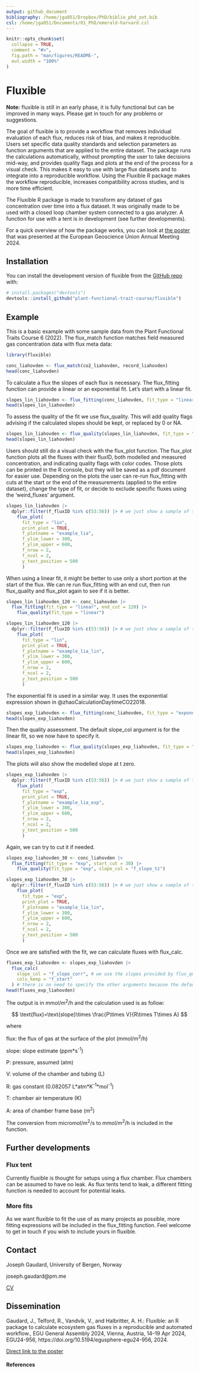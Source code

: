 ```yaml
---
output: github_document
bibliography: /home/jga051/Dropbox/PhD/biblio_phd_zot.bib
csl: /home/jga051/Documents/01_PhD/emerald-harvard.csl
---
```


<!-- README.md is generated from README.Rmd. Please edit that file -->

```r
knitr::opts_chunk$set(
  collapse = TRUE,
  comment = "#>",
  fig.path = "man/figures/README-",
  out.width = "100%"
)
```

# Fluxible

**Note:** fluxible is still in an early phase, it is fully functional but can be improved in many ways. Please get in touch for any problems or suggestions.

<!-- badges: start -->
<!-- badges: end -->

The goal of fluxible is to provide a workflow that removes individual evaluation of each flux, reduces risk of bias, and makes it reproducible.
Users set specific data quality standards and selection parameters as function arguments that are applied to the entire dataset.
The package runs the calculations automatically, without prompting the user to take decisions mid-way, and provides quality flags and plots at the end of the process for a visual check.
This makes it easy to use with large flux datasets and to integrate into a reproducible workflow.
Using the Fluxible R package makes the workflow reproducible, increases compatibility across studies, and is more time efficient.

The Fluxible R package is made to transform any dataset of gas concentration over time into a flux dataset.
It was originally made to be used with a closed loop chamber system connected to a gas analyzer.
A function for use with a tent is in development (see further developments).

For a quick overview of how the package works, you can look at [the poster](https://github.com/Plant-Functional-Trait-Course/fluxible/blob/main/dissemination/poster_EGU24_jgaudard.pdf) that was presented at the European Geoscience Union Annual Meeting 2024.

## Installation

You can install the development version of fluxible from the [GitHub repo](https://github.com/Plant-Functional-Trait-Course/fluxible) with:

``` r
# install.packages("devtools")
devtools::install_github("plant-functional-trait-course/fluxible")
```

## Example

This is a basic example with some sample data from the Plant Functional Traits Course 6 (2022).
The flux_match function matches field measured gas concentration data with flux meta data:

```r
library(fluxible)

conc_liahovden <- flux_match(co2_liahovden, record_liahovden)
head(conc_liahovden)
```

To calculate a flux the slopes of each flux is necessary.
The flux_fitting function can provide a linear or an exponential fit.
Let's start with a linear fit.

```r
slopes_lin_liahovden <- flux_fitting(conc_liahovden, fit_type = "linear")
head(slopes_lin_liahovden)
```

To assess the quality of the fit we use flux_quality.
This will add quality flags advising if the calculated slopes should be kept, or replaced by 0 or NA.

```r
slopes_lin_liahovden <- flux_quality(slopes_lin_liahovden, fit_type = "lin")
head(slopes_lin_liahovden)
```

Users should still do a visual check with the flux_plot function.
The flux_plot function plots all the fluxes with their fluxID, both modelled and measured concentration, and indicating quality flags with color codes.
Those plots can be printed in the R console, but they will be saved as a pdf document for easier use.
Depending on the plots the user can re-run flux_fitting with cuts at the start or the end of the measurements (applied to the entire dataset), change the type of fit, or decide to exclude specific fluxes using the 'weird_fluxes' argument.

```r
slopes_lin_liahovden |>
  dplyr::filter(f_fluxID %in% c(53:56)) |> # we just show a sample of the plots to avoid slowing down the example
    flux_plot(
      fit_type = "lin",
      print_plot = TRUE,
      f_plotname = "example_lia",
      f_ylim_lower = 300,
      f_ylim_upper = 600,
      f_nrow = 2,
      f_ncol = 2,
      y_text_position = 500
      )
```

When using a linear fit, it might be better to use only a short portion at the start of the flux.
We can re run flux_fitting with an end cut, then run flux_quality and flux_plot again to see if it is better.

```r
slopes_lin_liahovden_120 <- conc_liahovden |>
  flux_fitting(fit_type = "linear", end_cut = 120) |>
    flux_quality(fit_type = "linear")

slopes_lin_liahovden_120 |>
  dplyr::filter(f_fluxID %in% c(53:56)) |> # we just show a sample of the plots to avoid slowing down the example
    flux_plot(
      fit_type = "lin",
      print_plot = TRUE,
      f_plotname = "example_lia_lin",
      f_ylim_lower = 300,
      f_ylim_upper = 600,
      f_nrow = 2,
      f_ncol = 2,
      y_text_position = 500
      )
```

The exponential fit is used in a similar way.
It uses the exponential expression shown in @zhaoCalculationDaytimeCO22018.

```r
slopes_exp_liahovden <- flux_fitting(conc_liahovden, fit_type = "exponential")
head(slopes_exp_liahovden)
```

Then the quality assessment.
The default slope_col argument is for the linear fit, so we now have to specify it.

```r
slopes_exp_liahovden <- flux_quality(slopes_exp_liahovden, fit_type = "expo", slope_col = "f_slope_tz")
head(slopes_exp_liahovden)
```

The plots will also show the modelled slope at t zero.

```r
slopes_exp_liahovden |>
  dplyr::filter(f_fluxID %in% c(53:56)) |> # we just show a sample of the plots to avoid slowing down the example
    flux_plot(
      fit_type = "exp",
      print_plot = TRUE,
      f_plotname = "example_lia_exp",
      f_ylim_lower = 300,
      f_ylim_upper = 600,
      f_nrow = 2,
      f_ncol = 2,
      y_text_position = 500
      )
```

Again, we can try to cut it if needed.

```r
slopes_exp_liahovden_30 <- conc_liahovden |>
  flux_fitting(fit_type = "exp", start_cut = 30) |>
    flux_quality(fit_type = "exp", slope_col = "f_slope_tz")

slopes_exp_liahovden_30 |>
  dplyr::filter(f_fluxID %in% c(53:56)) |> # we just show a sample of the plots to avoid slowing down the example
    flux_plot(
      fit_type = "exp",
      print_plot = TRUE,
      f_plotname = "example_lia_lin",
      f_ylim_lower = 300,
      f_ylim_upper = 600,
      f_nrow = 2,
      f_ncol = 2,
      y_text_position = 500
      )
```

Once we are satisfied with the fit, we can calculate fluxes with flux_calc.

```r
fluxes_exp_liahovden <- slopes_exp_liahovden |>
  flux_calc(
    slope_col = "f_slope_corr", # we use the slopes provided by flux_quality
    cols_keep = "f_start"
  ) # there is no need to specify the other arguments because the defaults are from our experiment, other users might want to check that
head(fluxes_exp_liahovden)
```

The output is in mmol/m^2^/h and the calculation used is as follow:

<!-- <img src="https://render.githubusercontent.com/render/math?math=flux=slope\times \frac{P\times V}{R\times T\times A}"> -->

$$
 \text{flux}=\text{slope}\times \frac{P\times V}{R\times T\times A}
$$

where

flux: the flux of gas at the surface of the plot (mmol/m^2^/h)

slope: slope estimate (ppm*s^-1^)

P: pressure, assumed  (atm)

V: volume of the chamber and tubing (L)

R: gas constant (0.082057 L\*atm\*K^-1^\*mol^-1^)

T: chamber air temperature (K)

A: area of chamber frame base (m^2^)

The conversion from micromol/m^2^/s to mmol/m^2^/h is included in the function.

## Further developments

### Flux tent
Currently fluxible is thought for setups using a flux chamber.
Flux chambers can be assumed to have no leak.
As flux tents tend to leak, a different fitting function is needed to account for potential leaks.

### More fits
As we want fluxible to fit the use of as many projects as possible, more fitting expressions will be included in the flux_fitting function.
Feel welcome to get in touch if you wish to include yours in fluxible.

## Contact
Joseph Gaudard, University of Bergen, Norway

joseph.gaudard@pm.me

[CV](https://jogaudard.github.io/CV_jgaudard/)

## Dissemination
Gaudard, J., Telford, R., Vandvik, V., and Halbritter, A. H.: Fluxible: an R package to calculate ecosystem gas fluxes in a reproducible and automated workflow., EGU General Assembly 2024, Vienna, Austria, 14–19 Apr 2024, EGU24-956, https://doi.org/10.5194/egusphere-egu24-956, 2024. 

[Direct link to the poster](https://github.com/Plant-Functional-Trait-Course/fluxible/blob/main/dissemination/poster_EGU24_jgaudard.pdf)

<!-- [Link to the abstract](https://meetingorganizer.copernicus.org/EGU24/EGU24-956.html) -->

#### References